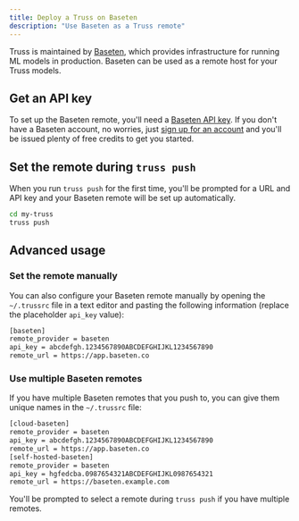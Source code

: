 ```yaml
---
title: Deploy a Truss on Baseten
description: "Use Baseten as a Truss remote"
---
```


Truss is maintained by [Baseten](https://baseten.co), which provides infrastructure for running ML models in production. Baseten can be used as a remote host for your Truss models.

## Get an API key

To set up the Baseten remote, you'll need a [Baseten API key](https://app.baseten.co/settings/account/api_keys). If you don't have a Baseten account, no worries, just [sign up for an account](https://app.baseten.co/signup/) and you'll be issued plenty of free credits to get you started.

## Set the remote during `truss push`

When you run `truss push` for the first time, you'll be prompted for a URL and API key and your Baseten remote will be set up automatically.

```sh
cd my-truss
truss push
```

## Advanced usage

### Set the remote manually

You can also configure your Baseten remote manually by opening the `~/.trussrc` file in a text editor and pasting the following information (replace the placeholder `api_key` value):

```txt ~/.trussrc
[baseten]
remote_provider = baseten
api_key = abcdefgh.1234567890ABCDEFGHIJKL1234567890
remote_url = https://app.baseten.co
```

### Use multiple Baseten remotes

If you have multiple Baseten remotes that you push to, you can give them unique names in the `~/.trussrc` file:

```txt ~/.trussrc
[cloud-baseten]
remote_provider = baseten
api_key = abcdefgh.1234567890ABCDEFGHIJKL1234567890
remote_url = https://app.baseten.co
[self-hosted-baseten]
remote_provider = baseten
api_key = hgfedcba.0987654321ABCDEFGHIJKL0987654321
remote_url = https://baseten.example.com
```

You'll be prompted to select a remote during `truss push` if you have multiple remotes.

